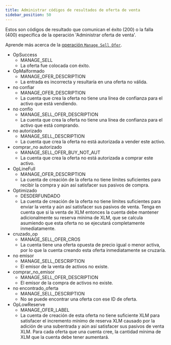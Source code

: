 ```yaml
---
title: Administrar códigos de resultados de oferta de venta
sidebar_position: 50
---
```



Estos son códigos de resultado que comunican el éxito (200) o la falla (400) específica de la operación 'Administrar oferta de venta'.

Aprende más acerca de la [operación `Manage Sell Ofer`](../../../../../../learn/fundamentals/transactions/list-of-operations.mdx#manage-sell-offer).

<AttributeTable>

- OpSuccess
  - MANAGE_SELL
  - La oferta fue colocada con éxito.
- OpMalformado
  - MANAGE_OFER_DESCRIPTION
  - La entrada es incorrecta y resultaría en una oferta no válida.
- no confiar
  - MANAGE_OFER_DESCRIPTION
  - La cuenta que crea la oferta no tiene una línea de confianza para el activo que está vendiendo.
- no confío
  - MANAGE_SELL_OFER_DESCRIPTION
  - La cuenta que crea la oferta no tiene una línea de confianza para el activo que está comprando.
- no autorizado
  - MANAGE_SELL_DESCRIPTION
  - La cuenta que crea la oferta no está autorizada a vender este activo.
- comprar_no autorizado
  - MANAGE_SELL_OFER_BUY_NOT_AUT
  - La cuenta que crea la oferta no está autorizada a comprar este activo.
- OpLineFull
  - MANAGE_OFER_DESCRIPTION
  - La cuenta de creación de la oferta no tiene límites suficientes para recibir la compra y aún así satisfacer sus pasivos de compra.
- Optimizado
  - DESDERFUNDADO
  - La cuenta de creación de la oferta no tiene límites suficientes para enviar la venta y aún así satisfacer sus pasivos de venta. Tenga en cuenta que si la venta de XLM entonces la cuenta debe mantener adicionalmente su reserva mínima de XLM, que se calcula asumiendo que esta oferta no se ejecutará completamente inmediatamente.
- cruzado_op
  - MANAGE_SELL_OFER_CROS
  - La cuenta tiene una oferta opuesta de precio igual o menor activa, por lo que la cuenta creando esta oferta inmediatamente se cruzaría.
- no emisor
  - MANAGE_SELL_DESCRIPTION
  - El emisor de la venta de activos no existe.
- comprar_no_emisor
  - MANAGE_SELL_OFER_DESCRIPTION
  - El emisor de la compra de activos no existe.
- no encontrado_oferta
  - MANAGE_SELL_DESCRIPTION
  - No se puede encontrar una oferta con ese ID de oferta.
- OpLowReserve
  - MANAGE_OFER_LABEL
  - La cuenta de creación de esta oferta no tiene suficiente XLM para satisfacer el incremento mínimo de reserva XLM causado por la adición de una subentrada y aún así satisfacer sus pasivos de venta XLM. Para cada oferta que una cuenta cree, la cantidad mínima de XLM que la cuenta debe tener aumentará.

</AttributeTable>
